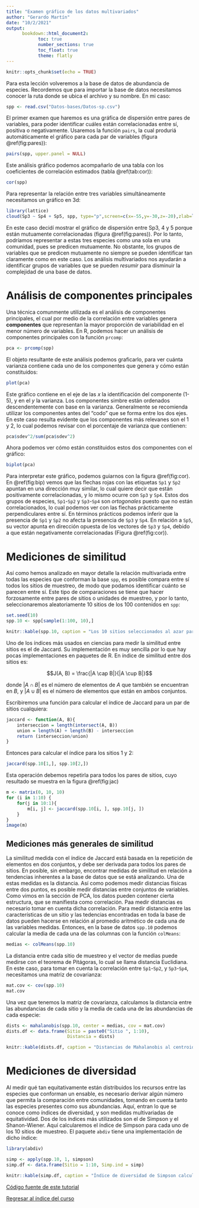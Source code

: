 ```yaml
---
title: "Examen gráfico de los datos multivariados"
author: "Gerardo Martín"
date: "10/2/2021"
output: 
      bookdown::html_document2:
            toc: true 
            number_sections: true
            toc_float: true
            theme: flatly
---
```


```r
knitr::opts_chunk$set(echo = TRUE)
```

Para esta lección volveremos a la base de datos de abundancia de especies. Recordemos que para importar la base de datos necesitamos conocer la ruta donde se ubica el archivo y su nombre. En mi caso:

```r
spp <- read.csv("Datos-bases/Datos-sp.csv")
```

El primer examen que haremos es una gráfica de dispersión entre pares de variables, para poder identificar cuáles están correlacionadas entre sí, positiva o negativamente. Usaremos la función `pairs`, la cual produriá automáticamente el gráfico para cada par de variables (figura \@ref(fig:pares)):

```r
pairs(spp, upper.panel = NULL)
```

Este análisis gráfico podemos acompañarlo de una tabla con los coeficientes de correlación estimados (tabla \@ref(tab:cor)):

```r
cor(spp)
```

Para representar la relación entre tres variables simultáneamente necesitamos un gráfico en 3d:

```r
library(lattice)
cloud(Sp3 ~ Sp4 + Sp5, spp, type="p",screen=c(x=-55,y=-30,z=-20),zlab=list(rot=90), pch=16)
```

En este caso decidí mostrar el gráfico de dispersión entre Sp3, 4 y 5 porque están mutuamente correlacionadas (figura \@ref(fig:pares)). Por lo tanto, podríamos representar a estas tres especies como una sola en una comunidad, pues se predicen mutuamente. No obstante, los grupos de variables que se predicen mutuamente no siempre se pueden identificar tan claramente como en este caso. Los análisis multivariados nos ayudarán a identificar grupos de variables que se pueden *resumir* para disminuir la complejidad de una base de datos.

# Análisis de componentes principales

Una técnica comunmente utilizada es el análisis de componentes principales, el cual por medio de la correlación entre variables genera **componentes** que representan la mayor proporción de variabilidad en el menor número de variables. En R, podemos hacer un análisis de componentes principales con la función `prcomp`:

```r
pca <- prcomp(spp)
```

El objeto resultante de este análisis podemos graficarlo, para ver cuánta varianza contiene cada uno de los componentes que genera y cómo están constituidos:

```r
plot(pca)
```

Este gráfico contiene en el eje de las $x$ la identificación del componente (1-5), y en el $y$ la varianza. Los componentes simbre están ordenados descendentemente con base en la varianza. Generalmente se recomienda utilizar los componentes antes del "codo" que se forma entre los dos ejes. En este caso resulta evidente que los componentes más relevanes son el 1 y 2, lo cual podemos revisar con el porcentaje de varianza que contienen:

```r
pca$sdev^2/sum(pca$sdev^2)
```

Ahora podemos ver cómo están constituidos estos dos componentes con el gráfico:

```r
biplot(pca)
```

Para interpretar este gráfico, podemos guiarnos con la figura \@ref(fig:cor). En \@ref(fig:bip) vemos que las flechas rojas con las etiquetas `Sp1` y `Sp2` apuntan en una dirección muy similar, lo cual quiere decir que están positivamente correlacionadas, y lo mismo ocurre con `Sp3` y `Sp4`. Estos dos grupos de especies, `Sp1`-` Sp2` y `Sp3`-`Sp4` son *ortogonales* puesto que no están correlacionados, lo cual podemos ver con las flechas prácticamente perpendiculares entre sí. En términos prácticos podemos inferir que la presencia de `Sp1` y `Sp2` no afecta la presencia de `Sp3` y `Sp4`. En relación a `Sp5`, su vector apunta en dirección opuesta de los vectores de `Sp3` y `Sp4`, debido a que están negativamente correlacionadas (Figura \@ref(fig:cor)).

# Mediciones de similitud

Así como hemos analizado en mayor detalle la relación multivariada entre todas las especies que conforman la base `spp`, es posible compara entre sí todos los sitios de muestreo, de modo que podamos identificar cuánto se parecen entre sí. Este tipo de comparaciones se tiene que hacer forzosamente entre pares de sitios o unidades de muestreo, y por lo tanto, seleccionaremos aleatoriamente 10 sitios de los 100 contenidos en `spp`:

```r
set.seed(10)
spp.10 <- spp[sample(1:100, 10),]

knitr::kable(spp.10, caption = "Los 10 sitios seleccionados al azar para calcular los índices de similitud.")
```

Uno de los índices más usados en ciencias para medir la similitud entre sitios es el de Jaccard. Su implementación es muy sencilla por lo que hay pocas implementaciones en paquetes de R. En índice de similitud entre dos sitios es:

$$J(A, B) = \frac{|A \cap B|}{|A \cup B|}$$

donde $|A \cap B|$ es el número de elementos de $A$ que también se encuentran en $B$, y $|A \cup B|$ es el número de elementos que están en ambos conjuntos.

Escribiremos una función para calcular el índice de Jaccard para un par de sitios cualquiera:

```r
jaccard <- function(A, B){
    interseccion = length(intersect(A, B))
    union = length(A) + length(B) - interseccion
    return (interseccion/union)
}
```

Entonces para calcular el índice para los sitios 1 y 2:

```r
jaccard(spp.10[1,], spp.10[2,])
```
Esta operación debemos repetirla para todos los pares de sitios, cuyo resultado se muestra en la figura \@ref(fig:jac)

```r
m <- matrix(0, 10, 10)
for (i in 1:10) {
    for(j in 10:1){
        m[i, j] <- jaccard(spp.10[i, ], spp.10[j, ])
    }
}
image(m)
```

## Mediciones más generales de similitud

La similitud medida con el índice de Jaccard está basada en la repetición de elementos en dos conjuntos, y debe ser derivada para todos los pares de sitios. En posible, sin embargo, encontrar medidas de similitud en relación a tendencias inherentes a la base de datos que se está analizando. Una de estas medidas es la distancia. Así como podemos medir distancias físicas entre dos puntos, es posible medir distancias entre conjuntos de variables. Como vimos en la sección de PCA, los datos pueden contener cierta estructura, que se manifiesta como correlación. Paa medir distancias es necesario tomar en cuenta dicha correlación. Para medir distancia entre las características de un sitio y las tedencias encontradas en toda la base de datos pueden hacerse en relación al promedio aritmético de cada una de las variables medidas. Entonces, en la base de datos `spp.10` podemos calcular la media de cada una de las columnas con la función `colMeans`:

```r
medias <- colMeans(spp.10)
```

La distancia entre cada sitio de muestreo y el vector de medias puede medirse con el teorema de Pitágoras, lo cual se llama distancia Euclidiana. En este caso, para tomar en cuenta la correlación entre `Sp1`-`Sp2`, y `Sp3`-`Sp4`, necesitamos una matriz de covarianza:

```r
mat.cov <- cov(spp.10)
mat.cov
```

Una vez que tenemos la matriz de covarianza, calculamos la distancia entre las abundancias de cada sitio y la media de cada una de las abundancias de cada especie:

```r
dists <- mahalanobis(spp.10, center = medias, cov = mat.cov)
dists.df <- data.frame(Sitio = paste0("Sitio ", 1:10),
                       Distancia = dists)

knitr::kable(dists.df, caption = "Distancias de Mahalanobis al centroide de las abundancias registradas.")
```


# Mediciones de diversidad

Al medir qué tan equitativamente están distribuidos los recursos entre las especies que conforman un ensable, es necesario derivar algún número que permita la comparación entre comunidades, tomando en cuenta tanto las especies presentes como sus abundancias. Aquí, entran lo que se conoce como índices de diversidad, y son medidas multivariadas de equitatividad. Dos de los índices más utilizados son el de Simpson y el Shanon-Wiener. Aquí calcularemos el índice de Simpson para cada uno de los 10 sitios de muestreo. El paquete `abdiv` tiene una implementación de dicho índice:

```r
library(abdiv)

simp <- apply(spp.10, 1, simpson)
simp.df <- data.frame(Sitio = 1:10, Simp.ind = simp)

knitr::kable(simp.df, caption = "Índice de diversidad de Simpson calculado para los sitios 1 a 10.")
```

[Código fuente de este tutorial](Examen-grafico.Rmd)

[Regresar al índice del curso](index.html)